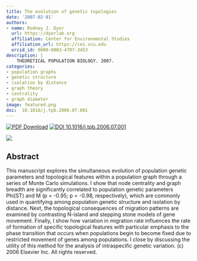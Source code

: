 ```yaml
---
title: The evolution of genetic topologies
date: '2007-02-01'
authors:
- name: Rodney J. Dyer
  url: https://dyerlab.org
  affiliation: Center for Environmental Studies
  affiliation_url: https://ces.vcu.edu
  orcid_id: 0000-0003-4707-3453
description: |
    THEORETICAL POPULATION BIOLOGY. 2007.  
categories: 
- population graphs
- genetic structure
- isolation by distance
- graph theory
- centrality
- graph diameter
image: featured.png
doi:  10.1016/j.tpb.2006.07.001
---
```


 [![PDF Download](https://img.shields.io/badge/PDF-21B02C.svg)](https://drive.google.com/open?id=0B0T81CzLjtfPUnRDVzhiUmJ2NE0) [![ DOI 10.1016/j.tpb.2006.07.001](https://img.shields.io/badge/DOI-474747.svg)](https://doi.org/10.1016/j.tpb.2006.07.001)

![]( featured.png )

## Abstract

This manuscript explores the simultaneous evolution of population genetic parameters and topological features within a population graph through a series of Monte Carlo simulations. I show that node centrality and graph breadth are significantly correlated to population genetic parameters Phi(ST) and M (p = -0.95; p = -0.98, respectively), which are commonly used in quantifying among population genetic structure and isolation by distance. Next, the topological consequences of migration patterns are examined by contrasting N-island and stepping stone models of gene movement. Finally, I show how variation in migration rate influences the rate of formation of specific topological features with particular emphasis to the phase transition that occurs when populations begin to become fixed due to restricted movement of genes among populations. I close by discussing the utility of this method for the analysis of intraspecific genetic variation. (c) 2006 Elsevier Inc. All rights reserved.

